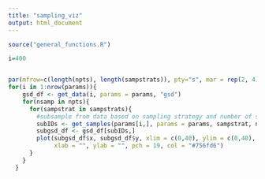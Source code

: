 ```yaml
---
title: "sampling_viz"
output: html_document
---
```

```r
source("general_functions.R")

i=400


par(mfrow=c(length(npts), length(sampstrats)), pty="s", mar = rep(2, 4))
for(i in 1:nrow(params)){
    gsd_df <- get_data(i, params = params, "gsd")
    for(nsamp in npts){
      for(sampstrat in sampstrats){
        #subsample from data based on sampling strategy and number of samples
        subIDs <- get_samples(params[i,], params = params, sampstrat, nsamp)
        subgsd_df <- gsd_df[subIDs,]
        plot(subgsd_df$x, subgsd_df$y, xlim = c(0,40), ylim = c(0,40), main = paste0(nsamp," / ", sampstrat),
             xlab = "", ylab = "", pch = 19, col = "#756fd6")
      }
    }
  }

```

